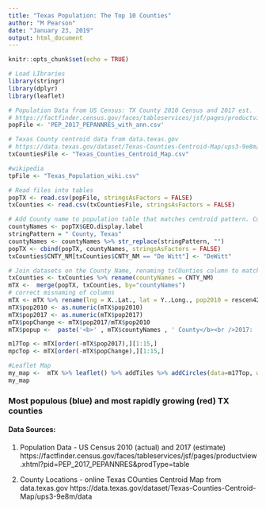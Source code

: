 ---
title: "Texas Population: The Top 10 Counties"
author: "M Pearson"
date: "January 23, 2019"
output: html_document
---


```{r setup, include=FALSE}
knitr::opts_chunk$set(echo = TRUE)
```

``` {r stuff, echo=FALSE, message=FALSE, warning = FALSE}
# Load LIbraries
library(stringr)
library(dplyr)
library(leaflet)

# Population Data from US Census: TX County 2010 Census and 2017 est.
# https://factfinder.census.gov/faces/tableservices/jsf/pages/productview.xhtml?pid=PEP_2017_PEPANNRES&prodType=table
popFile <- 'PEP_2017_PEPANNRES_with_ann.csv'

# Texas County centroid data from data.texas.gov
# https://data.texas.gov/dataset/Texas-Counties-Centroid-Map/ups3-9e8m/data
txCountiesFile <- "Texas_Counties_Centroid_Map.csv"

#wikipedia
tpFile <- "Texas_Population_wiki.csv"

# Read files into tables
popTX <- read.csv(popFile, stringsAsFactors = FALSE)
txCounties <- read.csv(txCountiesFile, stringsAsFactors = FALSE)

# Add County name to population table that matches centroid pattern. Correct centroid data for space in De Witt county so they will match
countyNames <- popTX$GEO.display.label
stringPattern = " County, Texas"
countyNames <- countyNames %>% str_replace(stringPattern, "")
popTX <- cbind(popTX, countyNames, stringsAsFactors = FALSE)
txCounties$CNTY_NM[txCounties$CNTY_NM == "De Witt"] <- "DeWitt"

# Join datasets on the County Name, renaming txCOunties column to match
txCounties <- txCounties %>% rename(countyNames = CNTY_NM)
mTX <-  merge(popTX, txCounties, by="countyNames")
# correct misnaming of columns
mTX <- mTX %>% rename(lng = X..Lat., lat = Y..Long., pop2010 = rescen42010, pop2017 = respop72017 ) 
mTX$pop2010 <- as.numeric(mTX$pop2010)
mTX$pop2017 <- as.numeric(mTX$pop2017)
mTX$popChange <- mTX$pop2017/mTX$pop2010
mTX$popup <-  paste('<b>' , mTX$countyNames , ' County</b><br />2017: ' , as.character(prettyNum(mTX$pop2017,big.mark = ',')),'<br />2010: ' , as.character(prettyNum(mTX$pop2010,big.mark = ',')), '<br /> Pop. Change: ', as.character(as.integer(mTX$popChange*100)),'%', sep='')

m17Top <- mTX[order(-mTX$pop2017),][1:15,]
mpcTop <- mTX[order(-mTX$popChange),][1:15,]

#Leaflet Map
my_map <-  mTX %>% leaflet() %>% addTiles %>% addCircles(data=m17Top, weight = 2, radius = sqrt(m17Top$pop2017)*30, opacity = .3, popup = m17Top$popup)  %>% addCircles(data = mpcTop,weight = 2, radius = sqrt(mpcTop$pop2017)*30, opacity = .3,color="red", fillColor = "red",  popup = mpcTop$popup)
my_map
```

### Most populous (blue) and most rapidly growing (red) TX counties

#### Data Sources:
1. Population Data - US Census 2010 (actual) and 2017 (estimate)
https://factfinder.census.gov/faces/tableservices/jsf/pages/productview.xhtml?pid=PEP_2017_PEPANNRES&prodType=table

2. County Locations - online Texas COunties Centroid Map from data.texas.gov
https://data.texas.gov/dataset/Texas-Counties-Centroid-Map/ups3-9e8m/data




``` {r leaflet plot}
```